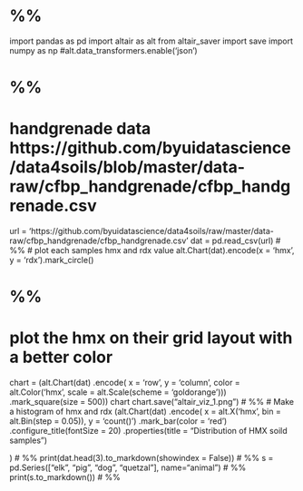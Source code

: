 
# %%
import pandas as pd 
import altair as alt
from altair_saver import save
import numpy as np
#alt.data_transformers.enable('json')

# %%
# handgrenade data https://github.com/byuidatascience/data4soils/blob/master/data-raw/cfbp_handgrenade/cfbp_handgrenade.csv
url = 'https://github.com/byuidatascience/data4soils/raw/master/data-raw/cfbp_handgrenade/cfbp_handgrenade.csv'
dat = pd.read_csv(url)
# %%
# plot each samples hmx and rdx value
alt.Chart(dat).encode(x = 'hmx', y = 'rdx').mark_circle()

# %%
# plot the hmx on their grid layout with a better color
chart = (alt.Chart(dat)
    .encode(
        x = 'row', 
        y = 'column', 
        color = alt.Color('hmx',
        scale = alt.Scale(scheme = 'goldorange')))
    .mark_square(size = 500))
chart
chart.save("altair_viz_1.png")
# %%
# Make a histogram of hmx and rdx
(alt.Chart(dat)
    .encode(
        x = alt.X('hmx', bin = alt.Bin(step = 0.05)), 
        y = 'count()')
    .mark_bar(color = 'red')
    .configure_title(fontSize = 20)
    .properties(title = "Distribution of HMX soild samples")

)
# %%
print(dat.head(3).to_markdown(showindex = False))
# %%
s = pd.Series(["elk", "pig", "dog", "quetzal"], name="animal")
# %%
print(s.to_markdown())
# %%